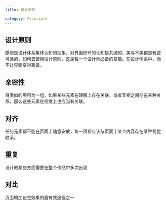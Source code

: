 ```yaml
---
title: 设计原则

category: Principle
---
```


## 设计原则

原则是设计体系集体认知的抽象，对界面好坏的认知是共通的，美与不美都是有迹可循的，如何去使用设计原则，这是每一个设计师必备的技能。在设计体系中，而不让界面变得离谱。

## 亲密性

将类似的项归为一组，如果某些元素在理解上存在关联，或者互相之间存在某种关系，那么这些元素在视觉上也应当有关联。

## 对齐

任何元素都不能在页面上随意安放，每一项都应该与页面上某个内容存在某种视觉联系。

## 重复

设计的某些方面需要在整个作品中多次出现

## 对比

页面增加设觉效果的最有效途径之一
